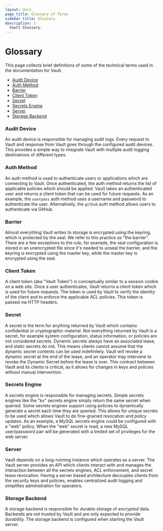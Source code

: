 ```yaml
---
layout: docs
page_title: Glossary of Terms
sidebar_title: Glossary
description: |-
  Vault Glossary.
---
```


# Glossary

This page collects brief definitions of some of the technical terms used in the
documentation for Vault.

- [Audit Device](#audit-device)
- [Auth Method](#auth-method)
- [Barrier](#barrier)
- [Client Token](#client-token)
- [Secret](#secret)
- [Secrets Engine](#secrets-engine)
- [Server](#server)
- [Storage Backend](#storage-backend)

### Audit Device

An audit device is responsible for managing audit logs.
Every request to Vault and response from Vault goes through the configured
audit devices. This provides a simple way to integrate Vault with multiple
audit logging destinations of different types.

### Auth Method

An auth method is used to authenticate users or applications
which are connecting to Vault. Once authenticated, the auth method returns the
list of applicable policies which should be applied. Vault takes an
authenticated user and returns a client token that can be used for future
requests. As an example, the `userpass` auth method uses a username and
password to authenticate the user. Alternatively, the `github` auth method
allows users to authenticate via GitHub.

### Barrier

Almost everything Vault writes to storage is encrypted using the keyring, which is protected by the seal. We refer to this practice as "the barrier". There are a few exceptions to the rule, for example, the seal configuration is stored in an unencrypted file since it's needed to unseal the barrier, and the keyring is encrypted using the master key, while the master key is encrypted using the seal.

### Client Token

A client token (aka "Vault Token") is conceptually
similar to a session cookie on a web site. Once a user authenticates, Vault
returns a client token which is used for future requests. The token is used by
Vault to verify the identity of the client and to enforce the applicable ACL
policies. This token is passed via HTTP headers.

### Secret

A secret is the term for anything returned by Vault which
contains confidential or cryptographic material. Not everything returned by
Vault is a secret, for example system configuration, status information, or
policies are not considered secrets. Dynamic secrets always have an associated lease, and static secrets do not.
This means clients cannot assume that the dynamic secret contents can be used
indefinitely. Vault will revoke a dynamic secret at the end of the lease, and an
operator may intervene to revoke the Dynamic Secret before the lease is over. This
contract between Vault and its clients is critical, as it allows for changes
in keys and policies without manual intervention.

### Secrets Engine

A secrets engine is responsible for managing secrets.
Simple secrets engines like the "kv" secrets engine simply return the same
secret when queried. Some secrets engines support using policies to
dynamically generate a secret each time they are queried. This allows for
unique secrets to be used which allows Vault to do fine-grained revocation and
policy updates. As an example, a MySQL secrets engine could be configured with
a "web" policy. When the "web" secret is read, a new MySQL user/password pair
will be generated with a limited set of privileges for the web server.

### Server

Vault depends on a long-running instance which operates as a
server. The Vault server provides an API which clients interact with and
manages the interaction between all the secrets engines, ACL enforcement, and
secret lease revocation. Having a server based architecture decouples clients
from the security keys and policies, enables centralized audit logging and
simplifies administration for operators.

### Storage Backend

A storage backend is responsible for durable storage of
_encrypted_ data. Backends are not trusted by Vault and are only expected to
provide durability. The storage backend is configured when starting the Vault
server.
